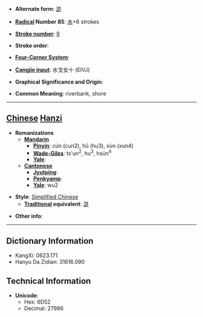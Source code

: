 * '''Alternate form''': [[滸]]

* '''[[Wiktionary:Chinese radical index| Radical]] Number 85''': [[Wiktionary:Chinese radical index 水|水]]+6 strokes

* '''[[Wiktionary:Chinese total strokes index|Stroke number]]''': [[Wiktionary:Chinese total strokes index 9|9]]

* '''Stroke order''': 

* '''[[Wiktionary:Chinese four corner index|Four-Corner System]]''': 

* '''[[Wiktionary:Chinese Cangjie index|Cangjie input]]''': 水戈女十 (EIVJ)

* '''Graphical Significance and Origin''': 

* '''Common Meaning''': riverbank, shore

----

== [[Chinese]] [[Hanzi]] ==

* '''Romanizations'''
** '''[[Mandarin]]'''
*** '''[[Pinyin]]''': cún (cun2), hǔ (hu3), xùn (xun4)
*** '''[[Wade-Giles]]''': ts'un<sup>2</sup>, hu<sup>3</sup>, hsün<sup>4</sup>
*** '''[[Yale]]''': 
** '''[[Cantonese]]'''
*** '''[[Jyutping]]''':
*** '''[[Penkyamp]]''': 
*** '''[[Yale]]''': wu2

* '''Style''': [[Simplified Chinese]] 
** '''[[Traditional Chinese|Traditional]] equivalent''': [[滸]]

* '''Other info''': 

----

== Dictionary Information ==

* KangXi: 0623.171
* Hanyu Da Zidian: 31616.090

== Technical Information ==

* '''Unicode''':
** Hex: 6D52
** Decimal: 27986